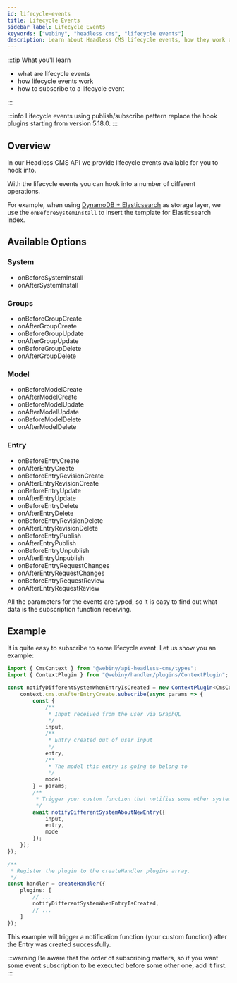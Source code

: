 ```yaml
---
id: lifecycle-events
title: Lifecycle Events
sidebar_label: Lifecycle Events
keywords: ["webiny", "headless cms", "lifecycle events"]
description: Learn about Headless CMS lifecycle events, how they work and how to subscribe to a lifecycle event.
---
```


:::tip What you'll learn

- what are lifecycle events
- how lifecycle events work
- how to subscribe to a lifecycle event

:::

:::info
Lifecycle events using publish/subscribe pattern replace the hook plugins starting from version 5.18.0.
:::

## Overview

In our Headless CMS API we provide lifecycle events available for you to hook into.

With the lifecycle events you can hook into a number of different operations.

For example, when using [DynamoDB + Elasticsearch](https://github.com/webiny/webiny-js/blob/next/packages/api-headless-cms-ddb-es/src/index.ts#L111) as storage layer, we use the `onBeforeSystemInstall` to insert the template for Elasticsearch index.

## Available Options
### System
 * onBeforeSystemInstall
 * onAfterSystemInstall

### Groups
 * onBeforeGroupCreate
 * onAfterGroupCreate
 * onBeforeGroupUpdate
 * onAfterGroupUpdate
 * onBeforeGroupDelete
 * onAfterGroupDelete

### Model
* onBeforeModelCreate
* onAfterModelCreate
* onBeforeModelUpdate
* onAfterModelUpdate
* onBeforeModelDelete
* onAfterModelDelete

### Entry
 * onBeforeEntryCreate
 * onAfterEntryCreate
 * onBeforeEntryRevisionCreate
 * onAfterEntryRevisionCreate
 * onBeforeEntryUpdate
 * onAfterEntryUpdate
 * onBeforeEntryDelete
 * onAfterEntryDelete
 * onBeforeEntryRevisionDelete
 * onAfterEntryRevisionDelete
 * onBeforeEntryPublish
 * onAfterEntryPublish
 * onBeforeEntryUnpublish
 * onAfterEntryUnpublish
 * onBeforeEntryRequestChanges
 * onAfterEntryRequestChanges
 * onBeforeEntryRequestReview
 * onAfterEntryRequestReview


All the parameters for the events are typed, so it is easy to find out what data is the subscription function receiving.

## Example

It is quite easy to subscribe to some lifecycle event. Let us show you an example:

```typescript
import { CmsContext } from "@webiny/api-headless-cms/types";
import { ContextPlugin } from "@webiny/handler/plugins/ContextPlugin";

const notifyDifferentSystemWhenEntryIsCreated = new ContextPlugin<CmsContext>(async context => {
    context.cms.onAfterEntryCreate.subscribe(async params => {
        const {
            /**
             * Input received from the user via GraphQL
             */
            input,
            /**
             * Entry created out of user input
             */
            entry,
            /**
             * The model this entry is going to belong to
             */
            model
        } = params;
        /**
         * Trigger your custom function that notifies some other system about new entry.
         */
        await notifyDifferentSystemAboutNewEntry({
            input,
            entry,
            mode
        });
    });
});

/**
 * Register the plugin to the createHandler plugins array.
 */
const handler = createHandler({
	plugins: [
	    // ...
		notifyDifferentSystemWhenEntryIsCreated,
		// ...
	]
});
```
This example will trigger a notification function (your custom function) after the Entry was created successfully.

:::warning
Be aware that the order of subscribing matters, so if you want some event subscription to be executed before some other one, add it first.
:::